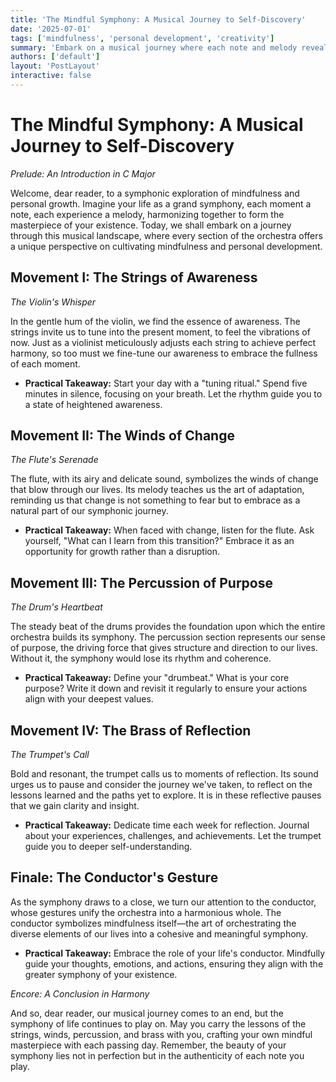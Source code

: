 ```yaml
---
title: 'The Mindful Symphony: A Musical Journey to Self-Discovery'
date: '2025-07-01'
tags: ['mindfulness', 'personal development', 'creativity']
summary: 'Embark on a musical journey where each note and melody reveals insights into mindfulness and personal growth.'
authors: ['default']
layout: 'PostLayout'
interactive: false
---
```


# The Mindful Symphony: A Musical Journey to Self-Discovery

*Prelude: An Introduction in C Major*

Welcome, dear reader, to a symphonic exploration of mindfulness and personal growth. Imagine your life as a grand symphony, each moment a note, each experience a melody, harmonizing together to form the masterpiece of your existence. Today, we shall embark on a journey through this musical landscape, where every section of the orchestra offers a unique perspective on cultivating mindfulness and personal development.

## Movement I: The Strings of Awareness

*The Violin's Whisper*

In the gentle hum of the violin, we find the essence of awareness. The strings invite us to tune into the present moment, to feel the vibrations of now. Just as a violinist meticulously adjusts each string to achieve perfect harmony, so too must we fine-tune our awareness to embrace the fullness of each moment.

- **Practical Takeaway:** Start your day with a "tuning ritual." Spend five minutes in silence, focusing on your breath. Let the rhythm guide you to a state of heightened awareness.

## Movement II: The Winds of Change

*The Flute's Serenade*

The flute, with its airy and delicate sound, symbolizes the winds of change that blow through our lives. Its melody teaches us the art of adaptation, reminding us that change is not something to fear but to embrace as a natural part of our symphonic journey.

- **Practical Takeaway:** When faced with change, listen for the flute. Ask yourself, "What can I learn from this transition?" Embrace it as an opportunity for growth rather than a disruption.

## Movement III: The Percussion of Purpose

*The Drum's Heartbeat*

The steady beat of the drums provides the foundation upon which the entire orchestra builds its symphony. The percussion section represents our sense of purpose, the driving force that gives structure and direction to our lives. Without it, the symphony would lose its rhythm and coherence.

- **Practical Takeaway:** Define your "drumbeat." What is your core purpose? Write it down and revisit it regularly to ensure your actions align with your deepest values.

## Movement IV: The Brass of Reflection

*The Trumpet's Call*

Bold and resonant, the trumpet calls us to moments of reflection. Its sound urges us to pause and consider the journey we've taken, to reflect on the lessons learned and the paths yet to explore. It is in these reflective pauses that we gain clarity and insight.

- **Practical Takeaway:** Dedicate time each week for reflection. Journal about your experiences, challenges, and achievements. Let the trumpet guide you to deeper self-understanding.

## Finale: The Conductor's Gesture

As the symphony draws to a close, we turn our attention to the conductor, whose gestures unify the orchestra into a harmonious whole. The conductor symbolizes mindfulness itself—the art of orchestrating the diverse elements of our lives into a cohesive and meaningful symphony.

- **Practical Takeaway:** Embrace the role of your life's conductor. Mindfully guide your thoughts, emotions, and actions, ensuring they align with the greater symphony of your existence.

*Encore: A Conclusion in Harmony*

And so, dear reader, our musical journey comes to an end, but the symphony of life continues to play on. May you carry the lessons of the strings, winds, percussion, and brass with you, crafting your own mindful masterpiece with each passing day. Remember, the beauty of your symphony lies not in perfection but in the authenticity of each note you play.